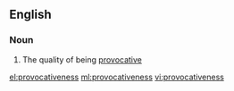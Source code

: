 ==English==

===Noun===
{{en-noun|-}}

# The quality of being [[provocative]]

[[el:provocativeness]]
[[ml:provocativeness]]
[[vi:provocativeness]]